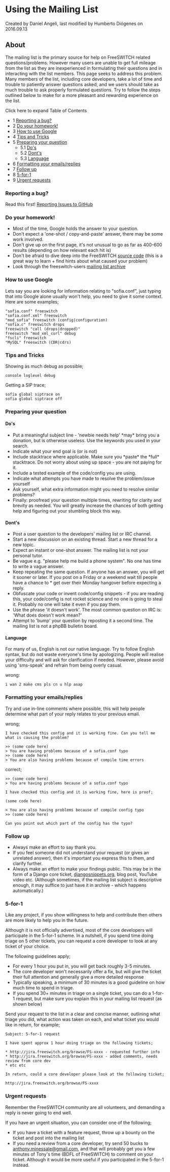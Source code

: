 
# Using the Mailing List 

 Created by  Daniel Angeli, last modified by  Humberto Diógenes on 2016.09.13

## About

The mailing list is the primary source for help on FreeSWITCH related questions/problems. However many users are unable to get full mileage from the list as they are inexperienced in formulating their questions and in interacting with the list members. This page seeks to address this problem. Many members of the list, including core developers, take a lot of time and trouble to patiently answer questions asked, and we users should take as much trouble to ask properly formulated questions. Try to follow the steps outlined below to make for a more pleasant and rewarding experience on the list.

Click here to expand Table of Contents

* 1 [Reporting a bug?](#reporting-a-bug)
* 2 [Do your homework!](#do-your-homework)
* 3 [How to use Google](#how-to-use-google)
* 4 [Tips and Tricks](#tips-and-tricks)
* 5 [Preparing your question](#preparing-your-question)  
   * 5.1 [Do's](#dos)  
   * 5.2 [Dont's](#donts)  
   * 5.3 [Language](#language)
* 6 [Formatting your emails/replies](#formatting-your-emailsreplies)
* 7 [Follow up](#follow-up)
* 8 [5-for-1](#5-for-1)
* 9 [Urgent requests](#urgent-requests)

### Reporting a bug?

Read this first! [Reporting Issues to GitHub](../Troubleshooting-Debugging/Reporting-Issues-to-GitHub_5046304.mdx#about)

### Do your homework!

* Most of the time, Google holds the answer to your question.
* Don't expect a 'one-shot / copy-and-paste' answer, there may be some work involved.
* Don't give up on the first page, it's not unusual to go as far as 400-600 results (depending on how relevant each hit is)
* Don't be afraid to dive deep into the FreeSWITCH [source code](https://github.com/FreeSWITCH/FreeSWITCH) (this is a great way to learn + find hints about what caused your problem)
* Look through the freeswitch-users [mailing list archive](http://lists.freeswitch.org/pipermail/freeswitch-users/)

### How to use Google

Lets say you are looking for information relating to "sofia.conf", just typing that into Google alone usually won't help, you need to give it some context. Here are some examples;

```text
"sofia.conf" freeswitch
"sofia.conf.xml" freeswitch
"mod_sofia" freeswitch (config|configuration)
"sofia.c" freeswitch drops
freeswitch "call (drops|dropped)"
freeswitch "mod_xml_curl" debug
"fscli" freeswitch
"MySQL" freeswitch (CDR|cdrs)
```

### Tips and Tricks

Showing as much debug as possible;

```text
console loglevel debug
```

Getting a SIP trace;

```text
sofia global siptrace on
sofia global siptrace off
```

### Preparing your question

#### Do's

* Put a meaningful subject line - 'newbie needs help' \*may\* bring you a donation, but is otherwise useless. Use the keywords you used in your search.
* Indicate what your end goal is (or is not)
* Include stacktrace where applicable. Make sure you \*paste\* the \*full\* stacktrace. Do not worry about using up space - you are not paying for it.
* Include a tested example of the code/config you are using.
* Indicate what attempts you have made to resolve the problem/issue yourself
* Ask yourself, what extra information might you need to resolve similar problems?
* Finally: proofread your question multiple times, rewriting for clarity and brevity as needed. You will greatly increase the chances of both getting help and figuring out your stumbling block this way.

#### Dont's

* Post a user question to the developers' mailing list or IRC channel.
* Start a new discussion on an existing thread. Start a new thread for a new topic.
* Expect an instant or one-shot answer. The mailing list is not your personal tutor.
* Be vague e.g. "please help me build a phone system". No one has time to write a vague answer.
* Keep repeating the same question. If anyone has an answer, you will get it sooner or later. If you post on a Friday or a weekend wait till people have a chance to \* get over their Monday hangover before expecting a reply.
* Obfuscate your code or invent code/config snippets - if you are reading this, your code/config is not rocket science and no one is going to steal it. Probably no one will take it even if you pay them.
* Use the phrase 'it doesn't work'. The most common question on IRC is: 'What does doesn't work mean?'
* Attempt to 'bump' your question by reposting it a second time. The mailing list is not a phpBB bulletin board.

#### Language

For many of us, English is not our native language. Try to follow English syntax, but do not waste everyone's time by apologizing. People will realise your difficulty and will ask for clarification if needed. However, please avoid using 'sms-speak' and refrain from being overly casual.

wrong:

```text
i wan 2 make cms pls cn u hlp asap
```

### Formatting your emails/replies

Try and use in-line comments where possible, this will help people determine what part of your reply relates to your previous email.

wrong;

```text
I have checked this config and it is working fine. Can you tell me what is causing the problem?

>> (some code here)
> You are having problems because of a sofia.conf typo
>> (some code here)
> You are also having problems because of compile time errors
```

correct;

```text
>> (some code here)
> You are having problems because of a sofia.conf typo

I have checked this config and it is working fine, here is proof;

(some code here)

> You are also having problems because of compile config typo
>> (some code here)

Can you point out which part of the config has the typo?
```

### Follow up

* Always make an effort to say thank you.
* If you feel someone did not understand your request (or gives an unrelated answer), then it's important you express this to them, and clarify further.
* Always make an effort to make your findings public. This may be in the form of a Django core ticket, [djangosnippets.org](http://djangosnippets.org), blog post, YouTube video etc. (Although sometimes, if the mailing list subject is descriptive enough, it may suffice to just have it in archive - which happens automatically.)

### 5-for-1

Like any project, if you show willingness to help and contribute then others are more likely to help you in the future.

Although it is not officially advertised, most of the core developers will participate in the 5-for-1 scheme. In a nutshell, if you spend time doing triage on 5 other tickets, you can request a core developer to look at any ticket of your choice.

The following guidelines apply;

* For every 1 hour you put in, you will get back roughly 3-5 minutes.
* The core developer won't necessarily offer a fix, but will give the ticket their full attention and generally give a more detailed response
* Typically speaking, a minimum of 30 minutes is a good guideline on how much time to spend in triage.
* If you spend 30+ minutes in triage on a single ticket, you can do a 1-for-1 request, but make sure you explain this in your mailing list request (as shown below)

Send your request to the list in a clear and concise manner, outlining what triage you did, what action was taken on each, and what ticket you would like in return, for example;

```text
Subject: 5-for-1 request

I have spent approx 1 hour doing triage on the following tickets;

* http://jira.freeswitch.org/browse/FS-xxxx - requested further info
* http://jira.freeswitch.org/browse/FS-xxxx - added comments, needs review from core dev
* etc etc

In return, could a core developer please look at the following ticket;

http://jira.freeswitch.org/browse/FS-xxxx
```

### Urgent requests

Remember the FreeSWITCH community are all volunteers, and demanding a reply is never going to end well.

If you have an urgent situation, you can consider one of the following;

* If you have a ticket with a feature request, throw up a bounty on the ticket and post into the mailing list
* If you need a review from a core developer, try send 50 bucks to [anthony.minessale@gmail.com](mailto:anthony.minessale@gmail.com), and that will probably get you a few minutes of Tony's time (BDFL of FreeSWITCH) to comment on your ticket. Although it would be more useful if you participated in the 5-for-1 instead.
  
  

